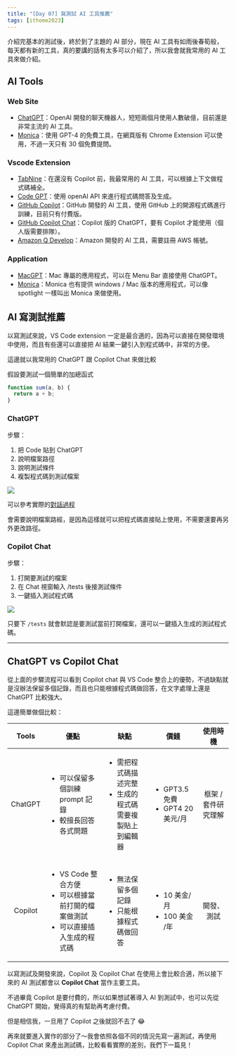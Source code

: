 ```yaml
---
title: "[Day 07] 寫測試 AI 工具推薦"
tags: [ithome2023]
---
```



介紹完基本的測試後，終於到了主題的 AI 部分，現在 AI 工具有如雨後春筍般，每天都有新的工具，真的要講的話有太多可以介紹了，所以我會就我常用的 AI 工具來做介紹。

## AI Tools

### Web Site

- [ChatGPT](https://chatgpt.com/)：OpenAI 開發的聊天機器人，短短兩個月使用人數破億，目前還是非常主流的 AI 工具。
- [Monica](https://www.monicahq.com/)：使用 GPT-4 的免費工具，在網頁版有 Chrome Extension 可以使用，不過一天只有 30 個免費提問。

### Vscode Extension

- [TabNine](https://marketplace.visualstudio.com/items?itemName=TabNine.tabnine-vscode)：在還沒有 Copilot 前，我最常用的 AI 工具，可以根據上下文做程式碼補全。
- [Code GPT](https://marketplace.visualstudio.com/items?itemName=DanielSanMedium.dscodegpt)：使用 openAI API 來進行程式碼問答及生成。
- [GitHub Copilot](https://marketplace.visualstudio.com/items?itemName=GitHub.copilot)：GitHub 開發的 AI 工具，使用 GitHub 上的開源程式碼進行訓練，目前只有付費版。
- [GitHub Copilot Chat](https://marketplace.visualstudio.com/items?itemName=GitHub.copilot-chat)：Copilot 版的 ChatGPT，要有 Copilot 才能使用（個人版需要排隊）。
- [Amazon Q Develop](https://aws.amazon.com/tw/q/developer/?sc_channel=ps)：Amazon 開發的 AI 工具，需要註冊 AWS 帳號。

### Application

- [MacGPT](https://goodsnooze.gumroad.com/l/menugpt)：Mac 專屬的應用程式，可以在 Menu Bar 直接使用 ChatGPT。
- [Monica](https://monica.im/)：Monica 也有提供 windows / Mac 版本的應用程式，可以像 spotlight 一樣叫出 Monica 來做使用。

## AI 寫測試推薦

以寫測試來說，VS Code extension 一定是最合適的，因為可以直接在開發環境中使用，而且有些還可以直接把 AI 結果一鍵引入到程式碼中，非常的方便。

這邊就以我常用的 ChatGPT 跟 Copilot Chat 來做比較

假設要測試一個簡單的加總函式

```js
function sum(a, b) {
  return a + b;
}
```

### ChatGPT

步驟：

1. 把 Code 貼到 ChatGPT
2. 說明檔案路徑
3. 說明測試條件
4. 複製程式碼到測試檔案

<Img src={image_1} />

可以參考實際的[對話過程](https://chat.openai.com/share/b73acecd-b9af-4fa3-b2d6-426b93b0f201)

會需要說明檔案路經，是因為這樣就可以把程式碼直接貼上使用，不需要還要再另外更改路徑。

### Copilot Chat

步驟：

1. 打開要測試的檔案
2. 在 Chat 視窗輸入 /tests 後接測試條件
3. 一鍵插入測試程式碼

<Img src={image_2} />

只要下 `/tests` 就會默認是要測試當前打開檔案，還可以一鍵插入生成的測試程式碼。

---

## ChatGPT vs Copilot Chat

從上面的步驟流程可以看到 Copilot chat 與 VS Code 整合上的優勢，不過缺點就是沒辦法保留多個記錄，而且也只能根據程式碼做回答，在文字處理上還是 ChatGPT 比較強大。

這邊簡單做個比較：

|  Tools  | 優點                                                                                                     | 缺點                                                                          | 價錢                                                  |      使用時機       |
| :-----: | -------------------------------------------------------------------------------------------------------- | ----------------------------------------------------------------------------- | ----------------------------------------------------- | :-----------------: |
| ChatGPT | <ul><li>可以保留多個訓練 prompt 記錄</li><li>較擅長回答各式問題</li></ul>                                | <ul><li>需把程式碼描述完整</li><li>生成的程式碼需要複製貼上到編輯器</li></ul> | <ul><li>GPT3.5 免費</li><li>GPT4 20 美元/月</li></ul> | 框架 / 套件研究理解 |
| Copilot | <ul><li>VS Code 整合方便</li><li>可以根據當前打開的檔案做測試</li><li>可以直接插入生成的程式碼</li></ul> | <ul><li>無法保留多個記錄</li><li>只能根據程式碼做回答</li></ul>               | <ul><li>10 美金/ 月</li><li>100 美金 /年</li></ul>    |     開發、測試      |

以寫測試及開發來說，Copilot 及 Copilot Chat 在使用上會比較合適，所以接下來的 AI 測試都會以 **Copilot Chat** 當作主要工具。

不過畢竟 Copilot 是要付費的，所以如果想試著導入 AI 到測試中，也可以先從 ChatGPT 開始，覺得真的有幫助再考慮付費。

但是相信我，一旦用了 Copilot 之後就回不去了 😂

再來就要進入實作的部分了～我會依照各個不同的情況先寫一遍測試，再使用 Copilot Chat 來產出測試碼，比較看看實際的差別，我們下一篇見！
